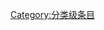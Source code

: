 {{catmore1|[[Wikipedia:病毒专题|Wikipedia:病毒专题]]}}
{{Articles by Quality|topic=病毒|project=病毒|format=TOC}}
{{emptycat}}

[[Category:分类级条目|Category:分类级条目]]